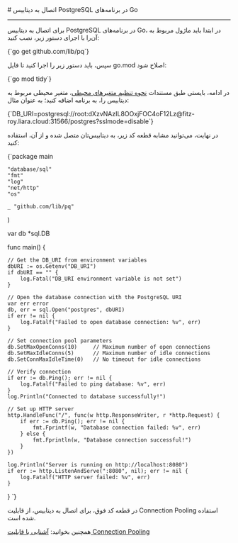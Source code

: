 

<Layout>
<Head>
<title>مستندات اتصال به دیتابیس‌ PostgreSQL در Go - لیارا</title>

<meta property="og:title" content="مستندات خدمات رایانش ابری لیارا" />
<meta property="og:description" content="مستندات مربوط به اتصال به دیتابیس PostgreSQL در پلتفرم Go در لیارا"  />
</Head>
# اتصال به دیتابیس PostgreSQL در برنامه‌های Go
<hr className="mb-2" />

برای اتصال به دیتابیس PostgreSQL در برنامه‌های Go، در ابتدا باید ماژول مربوط به آن‌را با اجرای دستور زیر، نصب کنید:

<div className="h-2" />
    <div dir='ltr'>
    <Highlight className="bash">
        {`go get github.com/lib/pq`}
    </Highlight>
    </div>
<div className="h-2" />

سپس، باید دستور زیر را اجرا کنید تا فایل <Important>go.mod</Important> اصلاح شود: 

<div className="h-2" />
    <div dir='ltr'>
    <Highlight className="bash">
        {`go mod tidy`}
    </Highlight>
    </div>
<div className="h-2" />

در ادامه، بایستی طبق مستندات <a href="/paas/details/envs" className="text-[#2196f3]">نحوه تنظیم متغیرهای محیطی</a>، متغیر محیطی مربوط به دیتابیس را، به برنامه اضافه کنید؛ به عنوان مثال: 

<div className="h-2" />
    <div dir='ltr'>
    <Highlight className="bash">
        {`DB_URI=postgresql://root:dXzvNAzIL8OOxjFOC4oF12Lz@fitz-roy.liara.cloud:31566/postgres?sslmode=disable`}
    </Highlight>
    </div>
<div className="h-2" />

در نهایت، می‌توانید مشابه قطعه کد زیر، به دیتابیس‌تان متصل شده و از آن، استفاده کنید: 

<div className="h-2" />
    <div dir='ltr'>
    <Highlight className="go">
        {`package main

	"database/sql"
	"fmt"
	"log"
	"net/http"
	"os"

	_ "github.com/lib/pq"
)

var db *sql.DB

func main() {

	// Get the DB_URI from environment variables
	dbURI := os.Getenv("DB_URI")
	if dbURI == "" {
		log.Fatal("DB_URI environment variable is not set")
	}

	// Open the database connection with the PostgreSQL URI
	var err error
	db, err = sql.Open("postgres", dbURI)
	if err != nil {
		log.Fatalf("Failed to open database connection: %v", err)
	}

	// Set connection pool parameters
	db.SetMaxOpenConns(10)     // Maximum number of open connections
	db.SetMaxIdleConns(5)      // Maximum number of idle connections
	db.SetConnMaxIdleTime(0)   // No timeout for idle connections

	// Verify connection
	if err := db.Ping(); err != nil {
		log.Fatalf("Failed to ping database: %v", err)
	}
	log.Println("Connected to database successfully!")

	// Set up HTTP server
	http.HandleFunc("/", func(w http.ResponseWriter, r *http.Request) {
		if err := db.Ping(); err != nil {
			fmt.Fprintf(w, "Database connection failed: %v", err)
		} else {
			fmt.Fprintln(w, "Database connection successful!")
		}
	})

	log.Println("Server is running on http://localhost:8080")
	if err := http.ListenAndServe(":8080", nil); err != nil {
		log.Fatalf("HTTP server failed: %v", err)
	}
}
`}
    </Highlight>
    </div>
<div className="h-2" />

در قطعه کد فوق، برای اتصال به دیتابیس، از قابلیت Connection Pooling استفاده شده است. 
<div className="h-2" />
<Alert variant='success'>همچنین بخوانید: <a className="text-[#2196f3] " href="/dbaas/details/connection-pool">آشنایی با قابلیت Connection Pooling</a></Alert>
<div className="h-2" />

</Layout>